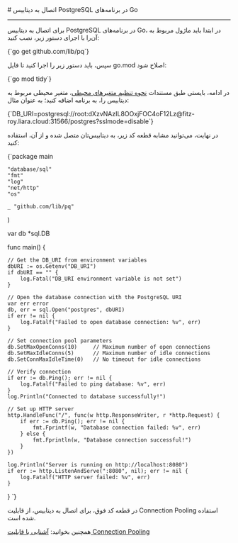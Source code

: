 

<Layout>
<Head>
<title>مستندات اتصال به دیتابیس‌ PostgreSQL در Go - لیارا</title>

<meta property="og:title" content="مستندات خدمات رایانش ابری لیارا" />
<meta property="og:description" content="مستندات مربوط به اتصال به دیتابیس PostgreSQL در پلتفرم Go در لیارا"  />
</Head>
# اتصال به دیتابیس PostgreSQL در برنامه‌های Go
<hr className="mb-2" />

برای اتصال به دیتابیس PostgreSQL در برنامه‌های Go، در ابتدا باید ماژول مربوط به آن‌را با اجرای دستور زیر، نصب کنید:

<div className="h-2" />
    <div dir='ltr'>
    <Highlight className="bash">
        {`go get github.com/lib/pq`}
    </Highlight>
    </div>
<div className="h-2" />

سپس، باید دستور زیر را اجرا کنید تا فایل <Important>go.mod</Important> اصلاح شود: 

<div className="h-2" />
    <div dir='ltr'>
    <Highlight className="bash">
        {`go mod tidy`}
    </Highlight>
    </div>
<div className="h-2" />

در ادامه، بایستی طبق مستندات <a href="/paas/details/envs" className="text-[#2196f3]">نحوه تنظیم متغیرهای محیطی</a>، متغیر محیطی مربوط به دیتابیس را، به برنامه اضافه کنید؛ به عنوان مثال: 

<div className="h-2" />
    <div dir='ltr'>
    <Highlight className="bash">
        {`DB_URI=postgresql://root:dXzvNAzIL8OOxjFOC4oF12Lz@fitz-roy.liara.cloud:31566/postgres?sslmode=disable`}
    </Highlight>
    </div>
<div className="h-2" />

در نهایت، می‌توانید مشابه قطعه کد زیر، به دیتابیس‌تان متصل شده و از آن، استفاده کنید: 

<div className="h-2" />
    <div dir='ltr'>
    <Highlight className="go">
        {`package main

	"database/sql"
	"fmt"
	"log"
	"net/http"
	"os"

	_ "github.com/lib/pq"
)

var db *sql.DB

func main() {

	// Get the DB_URI from environment variables
	dbURI := os.Getenv("DB_URI")
	if dbURI == "" {
		log.Fatal("DB_URI environment variable is not set")
	}

	// Open the database connection with the PostgreSQL URI
	var err error
	db, err = sql.Open("postgres", dbURI)
	if err != nil {
		log.Fatalf("Failed to open database connection: %v", err)
	}

	// Set connection pool parameters
	db.SetMaxOpenConns(10)     // Maximum number of open connections
	db.SetMaxIdleConns(5)      // Maximum number of idle connections
	db.SetConnMaxIdleTime(0)   // No timeout for idle connections

	// Verify connection
	if err := db.Ping(); err != nil {
		log.Fatalf("Failed to ping database: %v", err)
	}
	log.Println("Connected to database successfully!")

	// Set up HTTP server
	http.HandleFunc("/", func(w http.ResponseWriter, r *http.Request) {
		if err := db.Ping(); err != nil {
			fmt.Fprintf(w, "Database connection failed: %v", err)
		} else {
			fmt.Fprintln(w, "Database connection successful!")
		}
	})

	log.Println("Server is running on http://localhost:8080")
	if err := http.ListenAndServe(":8080", nil); err != nil {
		log.Fatalf("HTTP server failed: %v", err)
	}
}
`}
    </Highlight>
    </div>
<div className="h-2" />

در قطعه کد فوق، برای اتصال به دیتابیس، از قابلیت Connection Pooling استفاده شده است. 
<div className="h-2" />
<Alert variant='success'>همچنین بخوانید: <a className="text-[#2196f3] " href="/dbaas/details/connection-pool">آشنایی با قابلیت Connection Pooling</a></Alert>
<div className="h-2" />

</Layout>